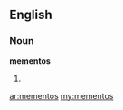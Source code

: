 ==English==

===Noun===
'''mementos'''

# {{plural of|[[memento]]}}

[[ar:mementos]]
[[my:mementos]]